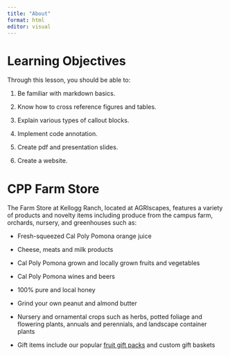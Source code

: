 ```yaml
---
title: "About"
format: html
editor: visual
---
```


# Learning Objectives

Through this lesson, you should be able to:

1.  Be familiar with markdown basics.

2.  Know how to cross reference figures and tables.

3.  Explain various types of callout blocks.

4.  Implement code annotation.

5.  Create pdf and presentation slides.

6.  Create a website.

# CPP Farm Store

The Farm Store at Kellogg Ranch, located at AGRIscapes, features a variety of products and novelty items including produce from the campus farm, orchards, nursery, and greenhouses such as:

-   Fresh-squeezed Cal Poly Pomona orange juice

-   Cheese, meats and milk products

-   Cal Poly Pomona grown and locally grown fruits and vegetables

-   Cal Poly Pomona wines and beers

-   100% pure and local honey

-   Grind your own peanut and almond butter

-   Nursery and ornamental crops such as herbs, potted foliage and flowering plants, annuals and perennials, and landscape container plants

-   Gift items include our popular [fruit gift packs](https://www.cpp.edu/farmstore/gift-shop.shtml) and custom gift baskets
